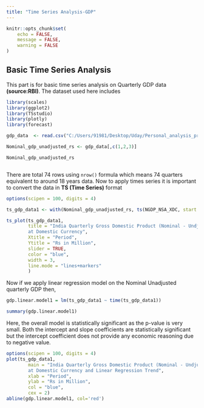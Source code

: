 ```yaml
---
title: "Time Series Analysis-GDP"
---
```


```r
knitr::opts_chunk$set(
	echo = FALSE,
	message = FALSE,
	warning = FALSE
)
```

## Basic Time Series Analysis

This part is for basic time series analysis on Quarterly GDP data **(source:RBI)**. The dataset used here includes

```r
library(scales)
library(ggplot2)
library(TSstudio)
library(plotly)
library(forecast)

gdp_data  <- read.csv("C:/Users/91981/Desktop/Uday/Personal_analysis_projects/Git_projects/Showcase_projects/showcase_project_website/data/GDP_IMF_India_quarterly_Q22004_Q32022.csv")

Nominal_gdp_unadjusted_rs <- gdp_data[,c(1,2,3)]

Nominal_gdp_unadjusted_rs



```

There are total 74 rows using `nrow()` formula which means 74 quarters equivalent to around 18 years data. Now to apply times series it is important to convert the data in **TS (Time Series)** format 

```r

options(scipen = 100, digits = 4)

ts_gdp_data1 <- with(Nominal_gdp_unadjusted_rs, ts(NGDP_NSA_XDC, start = c(Year[1], Quarter[1]), freq = 4))

ts_plot(ts_gdp_data1,
        title = "India Quarterly Gross Domestic Product (Nominal - Undjusted)
        at Domestic Currency",
        Xtitle = "Period",
        Ytitle = "Rs in Million",
        slider = TRUE,
        color = "blue",
        width = 3,
        line.mode = "lines+markers"
        )


```

Now if we apply linear regression model on the Nominal Unadjusted quarterly GDP then,

```r

gdp.linear.model1 = lm(ts_gdp_data1 ~ time(ts_gdp_data1))

summary(gdp.linear.model1)

```
Here, the overall model is statistically significant as the p-value is very small. Both the intercept and slope coefficients are statistically significant but the intercept coefficient does not provide any economic reasoning due to negative value.

```r
options(scipen = 100, digits = 4)
plot(ts_gdp_data1,
        main = "India Quarterly Gross Domestic Product (Nominal - Undjusted)
        at Domestic Currency and Linear Regression Trend",
        xlab = "Period",
        ylab = "Rs in Million",
        col = "blue",
        cex = 2)
abline(gdp.linear.model1, col='red')

```

